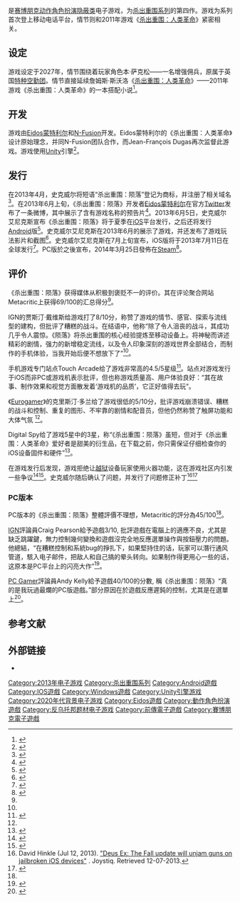 {{NoteTA
|G1=Games
|1=zh-cn:杀出重围; zh-tw:駭客入侵;
}}
{{Infobox video game
| title     = 杀出重围：陨落
| english   = Deus Ex: The Fall
| image     = Deus Ex -The Fall (logo).png
| caption   = 
| developer = [[Eidos蒙特利尔|Eidos蒙特利尔]]<br />N-Fusion
| publisher = [[史克威尔艾尼克斯|史克威尔艾尼克斯]]
| designer  =
| artist    = 
| director  = Jean-François Dugas
| producer  = 詹姆斯·赖特
| composer  =
| writer    =
| series    = [[杀出重围系列|杀出重围系列]]
| engine    = [[Unity_(游戏引擎)|Unity]]
| genre     = [[动作角色扮演游戏|动作角色扮演]]、[[第一人称射击游戏|第一人称射击]]、[[隐蔽类游戏|隐蔽类]]
| modes     = [[单人电子游戏|单人]]
| platforms = [[Android|Android]]、[[iOS|iOS]]、[[Microsoft_Windows|Microsoft Windows]]
| release   = '''iOS'''{{Vgrelease|WW|July 11, 2013}}'''Android'''{{Vgrelease|WW|January 22, 2014<ref>{{Cite news|url=http://community.eidosmontreal.com/blogs/DXTF-Patch-Notes?theme=deusex|title=Eidos Montreal: Community|publisher=[[Eidos_Montreal|Eidos Montreal]]|date=2013-08-09|accessdate=2013-08-09|language=en|archive-date=2014-09-15|archive-url=https://web.archive.org/web/20140915025343/http://community.eidosmontreal.com/blogs/DXTF-Patch-Notes?theme=deusex|dead-url=no}}</ref>}}'''Microsoft Windows'''{{vgr|WW|March 18, 2014}}
}}
{{vgname|杀出重围：陨落|en=Deus Ex: The Fall|cn=杀出重围：陨落|tw=駭客入侵：隕落}}是[[赛博朋克|赛博朋克]][[动作角色扮演游戏|动作角色扮演]][[隐蔽类游戏|隐蔽类]]电子游戏，为[[杀出重围系列|杀出重围系列]]的第四作。游戏为系列首次登上移动电话平台，情节则和2011年游戏《[[駭客入侵：人類革命|杀出重围：人类革命]]》紧密相关。

== 设定 ==
{{Deus Ex编年史}}
游戏设定于2027年，情节围绕着玩家角色本·萨克松——一名增强佣兵，原属于英国[[特种空勤团|特种空勤团]]。情节直接延续詹姆斯·斯沃洛《[[駭客入侵：人類革命|杀出重围：人类革命]]》——2011年游戏《杀出重围：人类革命》的一本搭配小说<ref>{{Cite news |first=Wesley |last=Yin-Poole |url=http://www.eurogamer.net/articles/2013-06-05-deus-ex-the-fall-is-an-iphone-and-ipad-game-out-soon |title=Deus Ex: The Fall is an iPhone and iPad game out soon |publisher=[[Eurogamer|Eurogamer]] |date=2013-06-05 |accessdate=2013-06-09 |archive-date=2013-07-21 |archive-url=https://www.webcitation.org/6IHiY5IqA?url=http://www.eurogamer.net/articles/2013-06-05-deus-ex-the-fall-is-an-iphone-and-ipad-game-out-soon |dead-url=no }}</ref>。

== 开发 ==
游戏由[[Eidos蒙特利尔|Eidos蒙特利尔]]和[[N-Fusion|N-Fusion]]开发。Eidos蒙特利尔的《杀出重围：人类革命》设计原始理念，并同N-Fusion团队合作，而Jean-François Dugas再次监督此游戏。游戏使用[[Unity_(游戏引擎)|Unity]]引擎<ref>{{Cite news |url=http://www.siliconera.com/2013/06/11/eidos-montreal-tells-us-all-about-deus-ex-the-fall/ |title=Eidos Montreal Tells Us All About Deus Ex: The Fall |publisher=Siliconera |date=2013-06-11 |accessdate=2013-07-09 |archive-date=2016-02-25 |archive-url=https://web.archive.org/web/20160225135030/http://www.siliconera.com/2013/06/11/eidos-montreal-tells-us-all-about-deus-ex-the-fall/ |dead-url=no }}</ref>。

== 发行 ==

在2013年4月，史克威尔将短语“杀出重围：陨落”登记为商标，并注册了相关域名<ref>{{Cite news |first=Sinan |last=Kubba |url=http://www.joystiq.com/2013/03/06/deus-ex-the-fall-trademarked-while-human-defiance-points-towar/ |title=Deus Ex: The Fall trademarked, while Human Defiance points toward film |publisher=[[Joystiq|Joystiq]] |date=2013-03-06 |accessdate=2013-06-09 |archive-url=https://web.archive.org/web/20150128191713/http://www.joystiq.com/2013/03/06/deus-ex-the-fall-trademarked-while-human-defiance-points-towar/ |archive-date=2015-01-28 |dead-url=yes }}</ref>。在2013年6月上旬，《杀出重围：陨落》开发者[[Eidos蒙特利尔|Eidos蒙特利尔]]在官方[[Twitter|Twitter]]发布了一条微博，其中展示了含有游戏名称的预告片<ref>{{Cite news |first=Luke |last=Karmali |url=http://www.ign.com/articles/2013/06/04/deus-ex-the-fall-teased-by-eidos-montreal |title=Deus Ex: The Fall Teased by Eidos Montreal |publisher=[[IGN|IGN]] |date=2013-06-04 |accessdate=2013-07-09 |archive-date=2013-06-07 |archive-url=https://web.archive.org/web/20130607224002/https://www.ign.com/articles/2013/06/04/deus-ex-the-fall-teased-by-eidos-montreal |dead-url=no }}</ref>。2013年6月5日，史克威尔艾尼克斯宣布《杀出重围：陨落》将于夏季在[[iOS|iOS]]平台发行，之后还将发行[[Android|Android]]版<ref>{{Cite news |first=Valerie |last=Bourdeau |url=http://community.eidosmontreal.com/blogs/Deus-Ex-The-Fall-Announced |title=Announcing Deus Ex: The Fall |publisher=Eidos Montreal |date=2013-06-07 |accessdate=2013-07-09 |archive-date=2014-09-20 |archive-url=https://web.archive.org/web/20140920232555/http://community.eidosmontreal.com/blogs/Deus-Ex-The-Fall-Announced |dead-url=yes }}</ref>。史克威尔艾尼克斯在2013年6月的{{link-en|电子娱乐博览会|Electronic Entertainment Expo 2013}}展示了游戏，并还发布了游戏玩法影片和截图<ref>{{Cite news |first=Mike |last=Schramm |url=http://www.joystiq.com/2013/06/07/deus-ex-the-fall-is-a-cyber-renaissance-faire-for-touchscreens/ |title=Deus Ex: The Fall is a cyber Renaissance faire for touchscreens |publisher=[[Joystiq|Joystiq]] |date=2013-06-07 |accessdate=2013-06-09 |archive-url=https://web.archive.org/web/20130609000255/http://www.joystiq.com/2013/06/07/deus-ex-the-fall-is-a-cyber-renaissance-faire-for-touchscreens/ |archive-date=2013-06-09 |dead-url=yes }}</ref>。史克威尔艾尼克斯在7月上旬宣布，iOS版将于2013年7月11日在全球发行<ref name="release date">{{Cite news |first=Alexander |last=Sliwinski |url=http://www.joystiq.com/2013/07/08/deus-ex-the-fall-lands-july-11/ |title=Deus Ex: The Fall lands July 11 |publisher=[[Joystiq|Joystiq]] |date=2013-07-08 |accessdate=2013-06-09 |archive-url=https://www.webcitation.org/6JGt831ym?url=http://www.joystiq.com/2013/07/08/deus-ex-the-fall-lands-july-11/ |archive-date=2013-08-31 |dead-url=yes }}</ref>。PC版於之後宣布，2014年3月25日發佈在[[Steam|Steam]]<ref>{{Cite web |first=Phil |last=Savage |url=http://www.pcgamer.com/2014/02/25/deus-ex-the-fall-announced-for-pc-release/ |title=Deus Ex: The Fall announced for PC release |work=[[PC_Gamer|PC Gamer]] |date=2014-02-24 |accessdate=2014-05-24 |archive-date=2016-05-03 |archive-url=https://web.archive.org/web/20160503105016/http://www.pcgamer.com/deus-ex-the-fall-announced-for-pc-release/ |dead-url=no }}</ref>。

== 评价 ==

{{Video game reviews
| MC = iOS：69/100<ref name="MetaReview">{{cite web|url=http://www.metacritic.com/game/ios/deus-ex-the-fall|title=Deus Ex: The Fall for iPhone/iOS|publisher=[[Metacritic|Metacritic]]|accessdate=2013-09-26|archive-date=2013-09-02|archive-url=https://www.webcitation.org/6JKNiz7rA?url=http://www.metacritic.com/game/ios/deus-ex-the-fall|dead-url=no}}</ref><br>PC：45/100<ref name="MetaReviewPC">{{Cite web |url=http://www.metacritic.com/game/pc/deus-ex-the-fall |title=Deus Ex: The Fall for PC |publisher=[[Metacritic|Metacritic]] |accessdate=2014-10-24 |archive-date=2018-06-25 |archive-url=https://web.archive.org/web/20180625170418/http://www.metacritic.com/game/pc/deus-ex-the-fall |dead-url=no }}</ref>
| GR = 70.06%<ref name="GRreview">{{cite web|url=http://www.gamerankings.com/iphone/717915-deus-ex-the-fall/index.html|title=Deus Ex: The Fall for iPhone/iOS|publisher=GameRankings|accessdate=2013-09-26|archive-date=2013-09-02|archive-url=https://www.webcitation.org/6JKNjvepM?url=http://www.gamerankings.com/iphone/717915-deus-ex-the-fall/index.html|dead-url=no}}</ref>
| EuroG = 5/10<ref name="EuroReview">{{cite web|url=http://www.eurogamer.net/articles/2013-07-08-deus-ex-the-fall-review|title=Deus Ex: The Fall review|author=Christian Donlan|publisher=[[Eurogamer|Eurogamer]]|date=2013-07-10|accessdate=11-07-2013|archive-date=2013-09-02|archive-url=https://www.webcitation.org/6JKNm0E30?url=http://www.eurogamer.net/articles/2013-07-08-deus-ex-the-fall-review|dead-url=no}}</ref>
| IGN = 8.2/10<ref name="IGN">{{cite web|url=http://uk.ign.com/articles/2013/07/10/deus-ex-the-fall-review|title=Deus Ex: The Fall Review|author=Justin Davis|publisher=IGN|date=2013-07-10|accessdate=11-07-2013|archive-date=2013-09-02|archive-url=https://www.webcitation.org/6JKNkrqut?url=http://www.ign.com/articles/2013/07/10/deus-ex-the-fall-review|dead-url=no}}</ref>
}}

《杀出重围：陨落》获得媒体从积极到褒贬不一的评价。其在评论聚合网站Metacritic上获得69/100的汇总得分<ref name="MetaReview" />。

IGN的贾斯汀·戴维斯给游戏打了8/10分，称赞了游戏的情节、感官、探索与流线型的建构，但批评了糟糕的战斗。在结语中，他称“除了令人沮丧的战斗，其成功几乎令人震惊。《陨落》将杀出重围的核心经验提炼至移动设备上。将神秘而讲述精彩的剧情，强力的新增稳定流线，以及令人印象深刻的游戏世界全部结合，而制作的手机体验，当我开始后便不想放下了”<ref name="IGN" />。

手机游戏专门站点Touch Arcade给了游戏非常高的4.5/5星级<ref name="TouchArcade">{{cite web|url=http://toucharcade.com/2013/07/10/deus-ex-the-fall-review-console-gaming-stuffed-into-a-mobile-package/|title='Deus Ex: The Fall' Review - Console Gaming Stuffed into a Mobile Package|author=Jared Nelson|publisher=Touch Arcade|date=2013-06-10|accessdate=11-07-2013|archive-date=2013-07-13|archive-url=https://web.archive.org/web/20130713084347/http://toucharcade.com/2013/07/10/deus-ex-the-fall-review-console-gaming-stuffed-into-a-mobile-package/|dead-url=no}}</ref>。站点对游戏发行于iOS而非PC或游戏机表示批评，但也称游戏质量高、用户体验良好：“其在故事、制作效果和视觉方面散发着‘游戏机的品质’，它正好值得去玩”。

《[[Eurogamer|Eurogamer]]》的克里斯汀·多兰给了游戏很低的5/10分，批评游戏崩溃错误、糟糕的战斗和控制、重复的图形、不牢靠的剧情和配音员，但他仍然称赞了触屏功能和大体气氛<!-- He finished saying: "It's ''Deus Ex'' in cross-section, but although so many of the right pieces are in place, the energy and skill that usually brings the whole thing to life is missing". --><ref name="EuroReview" />。

Digital Spy给了游戏5星中的3星，称“《杀出重围：陨落》虽短，但对于《杀出重围：人类革命》爱好者是甜美的衍生品，在下载之前，你只需保证仔细检查你的iOS设备固件和硬件”<ref name="DigiSpy">{{cite web|url=http://www.digitalspy.co.uk/gaming/review/a496775/deus-ex-the-fall-review-iphone-a-faithful-but-broken-spin-off.html|title='Deus Ex: The Fall' review (iPhone): A faithful but broken spin-off|author=Scott Nichols|publisher=Digital Spy|date=2013-06-11|accessdate=11-07-2013|archive-date=2013-07-13|archive-url=https://web.archive.org/web/20130713235922/http://www.digitalspy.co.uk/gaming/review/a496775/deus-ex-the-fall-review-iphone-a-faithful-but-broken-spin-off.html|dead-url=no}}</ref>。

在游戏发行后发现，游戏拒绝让[[iOS越狱|越狱]]设备玩家使用火器功能，这在游戏社区内引发一些争议<ref name="PolygonJailbreak">{{cite web|url=http://www.polygon.com/2013/7/11/4515082/deus-ex-the-fall-jailbroken-ios-devices-guns-disabled|title=Deus Ex: The Fall disables firing guns on jailbroken iOS devices|author=Samit Sarkar|publisher=Polygon|date=2013-07-11|accessdate=11-07-2013|archive-date=2013-10-28|archive-url=https://web.archive.org/web/20131028100013/http://www.polygon.com/2013/7/11/4515082/deus-ex-the-fall-jailbroken-ios-devices-guns-disabled|dead-url=no}}</ref><ref name="MacruJailbreak">{{cite web|url=http://www.macrumors.com/2013/07/11/deus-ex-the-fall-prevents-players-with-jailbroken-ios-devices-from-firing-guns/|title='Deus Ex: The Fall' Prevents Players With Jailbroken iOS Devices From Firing Guns|author=Jordan Golson|publisher=MacRumors|date=2013-07-11|accessdate=11-07-2013|archive-date=2020-11-11|archive-url=https://web.archive.org/web/20201111212709/https://www.macrumors.com/2013/07/11/deus-ex-the-fall-prevents-players-with-jailbroken-ios-devices-from-firing-guns/|dead-url=no}}</ref>。史克威尔随后确认了问题，并发行了问题修正补丁<ref>David Hinkle (Jul 12, 2013). [http://www.joystiq.com/2013/07/12/deus-ex-the-fall-update-will-unjam-guns-on-jailbroken-ios-devic/ "Deus Ex: The Fall update will unjam guns on jailbroken iOS devices"] {{Wayback|url=http://www.joystiq.com/2013/07/12/deus-ex-the-fall-update-will-unjam-guns-on-jailbroken-ios-devic/ |date=20150128193010 }}. Joystiq. Retrieved 12-07-2013.</ref><ref>{{cite_web|url=http://community.eidosmontreal.com/blogs/Deus-Ex-The-Fall-Patch-Release|title=Deus Ex: The Fall Patch Live NOW!|last=Badke|first=Adam|publisher=Eidos Montreal|date=2013-07-17|accessdate=2018-08-26|language=zh|deadurl=no|archiveurl=https://web.archive.org/web/20180826025323/http://community.eidosmontreal.com/blogs/Deus-Ex-The-Fall-Patch-Release|archivedate=2018-08-26}}</ref>

=== PC版本 ===
PC版本的《杀出重围：陨落》整體評價不理想，Metacritic的評分為45/100<ref name="MetaReviewPC"/>。

[[IGN|IGN]]評論員Craig Pearson給予遊戲3/10, 批評遊戲在電腦上的適應不良，尤其是缺乏跳躍鍵，無力控制幾何變換和遊戲沒完全地反應選單操作與按鈕壓力的問題。他總結，“在糟糕控制和系統bug的掙扎下，如果堅持住的话，玩家可以潛行通风管道，駭入电子邮件，把敌人和自己搞的晕头转向。如果制作得更用心一些的话，这原本是PC平台上的闪亮大作”<ref name="IGNrevPC">{{cite_web| url=http://www.ign.com/articles/2014/03/24/deus-ex-the-fall-pc-review| title=Deus Ex: The Fall PC Review: The Fail| last=Pearson| first=Craig| publisher=IGN| date=2014-03-24| accessdate=2014-05-24| archive-date=2014-04-12| archive-url=https://web.archive.org/web/20140412072559/http://www.ign.com/articles/2014/03/24/deus-ex-the-fall-pc-review| dead-url=no}}</ref>。

[[PC_Gamer|PC Gamer]]評論員Andy Kelly給予遊戲40/100的分數, 稱《杀出重围：陨落》“真的是我玩過最爛的PC版遊戲。”部分原因在於遊戲反應遲鈍的控制，尤其是在選單上<ref name="PCGamer">{{cite_web| url=http://www.pcgamer.com/review/deus-ex-the-fall-review/| title=Deus Ex: The Fall Review| last=Kelly| first=Andy| date=2014-04-25| publisher=PC Gamer| accessdate=2014-05-24| archive-date=2014-04-25| archive-url=https://web.archive.org/web/20140425221010/http://www.pcgamer.com/review/deus-ex-the-fall-review/| dead-url=no}}</ref>。

== 参考文献 ==
{{Reflist|30em}}

== 外部链接 ==

* {{Official website|http://www.deusex.com/thefall}}

{{杀出重围系列}}
{{Portal bar|史克威尔艾尼克斯|电子游戏}}

{{DEFAULTSORT:Deus Ex: The Fall}}
[[Category:2013年电子游戏|Category:2013年电子游戏]]
[[Category:杀出重围系列|Category:杀出重围系列]]
[[Category:Android遊戲|Category:Android遊戲]]
[[Category:IOS遊戲|Category:IOS遊戲]]
[[Category:Windows遊戲|Category:Windows遊戲]]
[[Category:Unity引擎游戏|Category:Unity引擎游戏]]
[[Category:2020年代背景电子游戏|Category:2020年代背景电子游戏]]
[[Category:Eidos遊戲|Category:Eidos遊戲]]
[[Category:動作角色扮演遊戲|Category:動作角色扮演遊戲]]
[[Category:反乌托邦题材电子游戏|Category:反乌托邦题材电子游戏]]
[[Category:前傳電子遊戲|Category:前傳電子遊戲]]
[[Category:賽博朋克電子遊戲|Category:賽博朋克電子遊戲]]